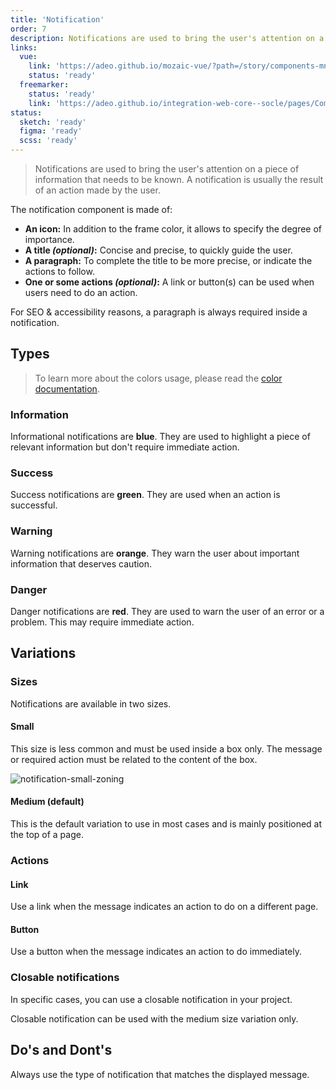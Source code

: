 ```yaml
---
title: 'Notification'
order: 7
description: Notifications are used to bring the user's attention on a piece of information that needs to be known. A notification is usually the result of an action made by the user.
links:
  vue:
    link: 'https://adeo.github.io/mozaic-vue/?path=/story/components-mnotification--try-it'
    status: 'ready'
  freemarker:
    status: 'ready'
    link: 'https://adeo.github.io/integration-web-core--socle/pages/Components/toasters/'
status:
  sketch: 'ready'
  figma: 'ready'
  scss: 'ready'
---
```


> Notifications are used to bring the user's attention on a piece of information that needs to be known. A notification is usually the result of an action made by the user.

The notification component is made of:

- **An icon:** In addition to the frame color, it allows to specify the degree of importance.
- **A title _(optional)_:** Concise and precise, to quickly guide the user.
- **A paragraph:** To complete the title to be more precise, or indicate the actions to follow.
- **One or some actions _(optional)_:** A link or button(s) can be used when users need to do an action.

<Highlight theme="warning" title="Be aware">

For SEO & accessibility reasons, a paragraph is always required inside a notification.

</Highlight>

<Preview path="notification" nude />

## Types

<Preview path="notification-types" nude />

> To learn more about the colors usage, please read the [color documentation](/Foundations/Colors/).

### Information

Informational notifications are **blue**. They are used to highlight a piece of relevant information but don't require immediate action.

<Preview path="notification" nude />

### Success

Success notifications are **green**. They are used when an action is successful.

<Preview path="notification-success" nude />

### Warning

Warning notifications are **orange**. They warn the user about important information that deserves caution.

<Preview path="notification-warning" nude />

### Danger

Danger notifications are **red**. They are used to warn the user of an error or a problem. This may require immediate action.

<Preview path="notification-danger" nude />

## Variations

### Sizes

Notifications are available in two sizes.

#### Small

This size is less common and must be used inside a box only. The message or required action must be related to the content of the box.

![notification-small-zoning](notification-small-zoning.png)

#### Medium (default)

This is the default variation to use in most cases and is mainly positioned at the top of a page.

### Actions

#### Link

Use a link when the message indicates an action to do on a different page.

<Preview path="notification" nude />

#### Button

Use a button when the message indicates an action to do immediately.

<Preview path="with-buttons2" nude />

### Closable notifications

In specific cases, you can use a closable notification in your project.

<Highlight theme="warning" title="Be aware">

Closable notification can be used with the medium size variation only.

</Highlight>

<Preview path="notification-variations" nude />

## Do's and Dont's

<HintItem>
  Always use the type of notification that matches the displayed message.
</HintItem>
